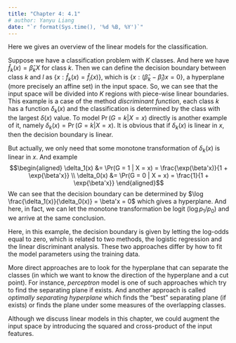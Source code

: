 ```yaml
---
title: "Chapter 4: 4.1"
# author: Yanyu Liang
date: "`r format(Sys.time(), '%d %B, %Y')`"
---
```


$$
\newcommand{\epe}{\text{EPE}}
\newcommand{\E}{\text{E}}
\newcommand{\mse}{\text{MSE}}
\newcommand{\tdata}{\mathcal{T}}
\newcommand{\bias}{\text{Bias}}
\newcommand{\var}{\text{Var}}
\newcommand{\cov}{\text{Cov}}
\newcommand{\corr}{\text{Corr}}
\newcommand{\rss}{\text{RSS}}
\newcommand{\tr}{\text{tr}}
\newcommand{\ridge}{\text{ridge}}
\newcommand{\pcr}{\text{pcr}}
\newcommand{\ls}{\text{ls}}
\newcommand{\tr}{\text{tr}}
\newcommand{\df}{\text{df}}
\newcommand{\FS}{\text{FS}}
$$
Here we gives an overview of the linear models for the classification.

Suppose we have a classification problem with $K$ classes. And here we have $\hat{f}_k(x) = \hat\beta_k X$ for class $k$.
Then we can define the decision boundary between class $k$ and $l$ as $\{x: \hat{f}_k(x) = \hat{f}_l(x) \}$, which is $\{x: (\hat\beta_k - \hat\beta_l) x = 0\}$, a hyperplane (more precisely an affine set) in the input space. 
So, we can see that the input space will be divided into $K$ regions with piece-wise linear boundaries. 
This example is a case of the method *discriminant function*, each class $k$ has a function $\delta_k(x)$ and the classification is determined by the class with the largest $\delta(x)$ value.
To model $\Pr(G = k| X = x)$ directly is another example of it, namely $\delta_k(x) = \Pr(G = k| X = x)$.
It is obvious that if $\delta_k(x)$ is linear in $x$, then the decision boundary is linear.

But actually, we only need that some monotone transformation of $\delta_k(x)$ is linear in $x$. And example $$\begin{aligned}
  \delta_1(x) &= \Pr(G = 1 | X = x) = \frac{\exp(\beta'x)}{1 + \exp{\beta'x}} \\
  \delta_0(x) &= \Pr(G = 0 | X = x) = \frac{1}{1 + \exp{\beta'x}}
\end{aligned}$$
We can see that the decision boundary can be determined by $\log \frac{\delta_1(x)}{\delta_0(x)} = \beta'x = 0$ which gives a hyperplane. 
And here, in fact, we can let the monotone transformation be logit ($\log p_1 / p_0$) and we arrive at the same conclusion.

Here, in this example, the decision boundary is given by letting the log-odds equal to zero, which is related to two methods, the logistic regression and the linear discriminant analysis. These two approaches differ by how to fit the model parameters using the training data.

More direct approaches are to look for the hyperplane that can separate the classes (in which we want to know the direction of the hyperplane and a cut point).
For instance, *perceptron* model is one of such approaches which try to find the separating plane if exists.
And another approach is called *optimally separating hyperplane* which finds the "best" separating plane (if exists) or finds the plane under some measures of the overlapping classes. 

Although we discuss linear models in this chapter, we could augment the input space by introducing the squared and cross-product of the input features.





